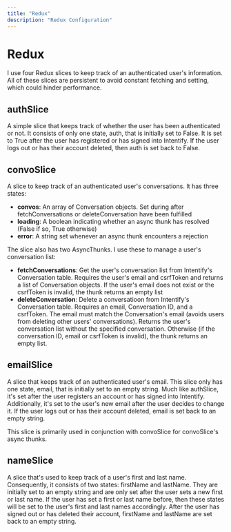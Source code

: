 ```yaml
---
title: "Redux"
description: "Redux Configuration"
---
```

# Redux

I use four Redux slices to keep track of an authenticated user's information. All of these slices
are persistent to avoid constant fetching and setting, which could hinder performance.

## authSlice
A simple slice that keeps track of whether the user has been authenticated or not. It consists of
only one state, auth, that is initially set to False. It is set to True after the user
has registered or has signed into Intentify. If the user logs out or has their account deleted, then
auth is set back to False.

## convoSlice
A slice to keep track of an authenticated user's conversations. It has three states:
- **convos**: An array of Conversation objects. Set during after fetchConversations or deleteConversation
have been fulfilled
- **loading**: A boolean indicating whether an async thunk has resolved (False if so, True otherwise)
- **error**: A string set whenever an async thunk encounters a rejection

The slice also has two AsyncThunks. I use these to manage a user's conversation list:
- **fetchConversations**: Get the user's conversation list from Intentify's Conversation table.
Requires the user's email and csrfToken and returns a list of Conversation objects. If the user's
email does not exist or the csrfToken is invalid, the thunk returns an empty list
- **deleteConversation**: Delete a conversatioon from Intentify's Conversation table. Requires an
email, Conversation ID, and a csrfToken. The email must match the Conversation's email (avoids users from
deleting other users' conversations). Returns the user's conversation list without the specified conversation.
Otherwise (if the conversation ID, email or csrfToken is invalid), the thunk returns an empty list.

## emailSlice
A slice that keeps track of an authenticated user's email. This slice only has one state, email, that is
initially set to an empty string. Much like authSlice, it's set after the user registers an account or has
signed into Intentify. Additionally, it's set to the user's new email after the user decides to change it.
If the user logs out or has their account deleted, email is set back to an empty string.

This slice is primarily used in conjunction with convoSlice for convoSlice's async thunks.

## nameSlice
A slice that's used to keep track of a user's first and last name. Consequently, it consists of two states: firstName
and lastName. They are initially set to an empty string and are only set after the user sets a new first or last name.
If the user has set a first or last name before, then these states will be set to the user's first and last names accordingly.
After the user has signed out or has deleted their account, firstName and lastName are set back to an empty string.